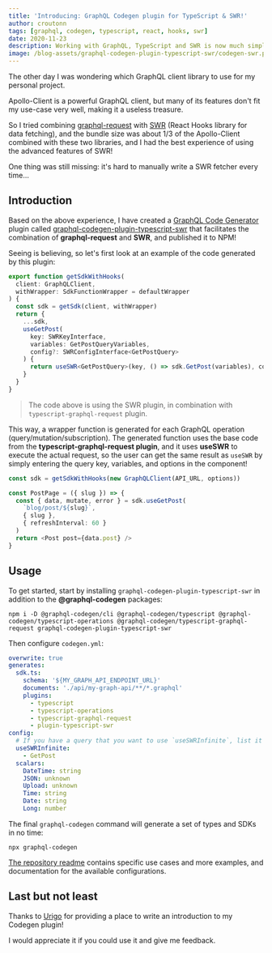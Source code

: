 ```yaml
---
title: 'Introducing: GraphQL Codegen plugin for TypeScript & SWR!'
author: croutonn
tags: [graphql, codegen, typescript, react, hooks, swr]
date: 2020-11-23
description: Working with GraphQL, TypeScript and SWR is now much simpler!
image: /blog-assets/graphql-codegen-plugin-typescript-swr/codegen-swr.png
---
```



<Article />

The other day I was wondering which GraphQL client library to use for my personal project.

Apollo-Client is a powerful GraphQL client, but many of its features don't fit my use-case very well, making it a useless treasure.

So I tried combining [graphql-request](https://github.com/prisma-labs/graphql-request) with [SWR](https://swr.vercel.app) (React Hooks library for data fetching), and the bundle size was about 1/3 of the Apollo-Client combined with these two libraries, and I had the best experience of using the advanced features of SWR!

One thing was still missing: it's hard to manually write a SWR fetcher every time...

## Introduction

Based on the above experience, I have created a [GraphQL Code Generator](https://graphql-code-generator.com) plugin called [graphql-codegen-plugin-typescript-swr](https://github.com/croutonn/graphql-codegen-plugin-typescript-swr) that facilitates the combination of **graphql-request** and **SWR**, and published it to NPM!

Seeing is believing, so let's first look at an example of the code generated by this plugin:

```typescript
export function getSdkWithHooks(
  client: GraphQLClient,
  withWrapper: SdkFunctionWrapper = defaultWrapper
) {
  const sdk = getSdk(client, withWrapper)
  return {
    ...sdk,
    useGetPost(
      key: SWRKeyInterface,
      variables: GetPostQueryVariables,
      config?: SWRConfigInterface<GetPostQuery>
    ) {
      return useSWR<GetPostQuery>(key, () => sdk.GetPost(variables), config)
    }
  }
}
```

> The code above is using the SWR plugin, in combination with `typescript-graphql-request` plugin.

This way, a wrapper function is generated for each GraphQL operation (query/mutation/subscription). The generated function uses the base code from the **typescript-graphql-request plugin**, and it uses **useSWR** to execute the actual request, so the user can get the same result as `useSWR` by simply entering the query key, variables, and options in the component!

```typescript
const sdk = getSdkWithHooks(new GraphQLClient(API_URL, options))

const PostPage = ({ slug }) => {
  const { data, mutate, error } = sdk.useGetPost(
    `blog/post/${slug}`,
    { slug },
    { refreshInterval: 60 }
  )
  return <Post post={data.post} />
}
```

## Usage

To get started, start by installing `graphql-codegen-plugin-typescript-swr` in addition to the **@graphql-codegen** packages:

```
npm i -D @graphql-codegen/cli @graphql-codegen/typescript @graphql-codegen/typescript-operations @graphql-codegen/typescript-graphql-request graphql-codegen-plugin-typescript-swr
```

Then configure `codegen.yml`:

```yaml
overwrite: true
generates:
  sdk.ts:
    schema: '${MY_GRAPH_API_ENDPOINT_URL}'
    documents: './api/my-graph-api/**/*.graphql'
    plugins:
      - typescript
      - typescript-operations
      - typescript-graphql-request
      - plugin-typescript-swr
config:
  # If you have a query that you want to use `useSWRInfinite`, list it in Options
  useSWRInfinite:
    - GetPost
  scalars:
    DateTime: string
    JSON: unknown
    Upload: unknown
    Time: string
    Date: string
    Long: number
```

The final `graphql-codegen` command will generate a set of types and SDKs in no time:

```
npx graphql-codegen
```

[The repository readme](https://github.com/croutonn/graphql-codegen-plugin-typescript-swr#readme) contains specific use cases and more examples, and documentation for the available configurations.

## Last but not least

Thanks to [Urigo](https://twitter.com/UriGoldshtein) for providing a place to write an introduction to my Codegen plugin!

I would appreciate it if you could use it and give me feedback.
